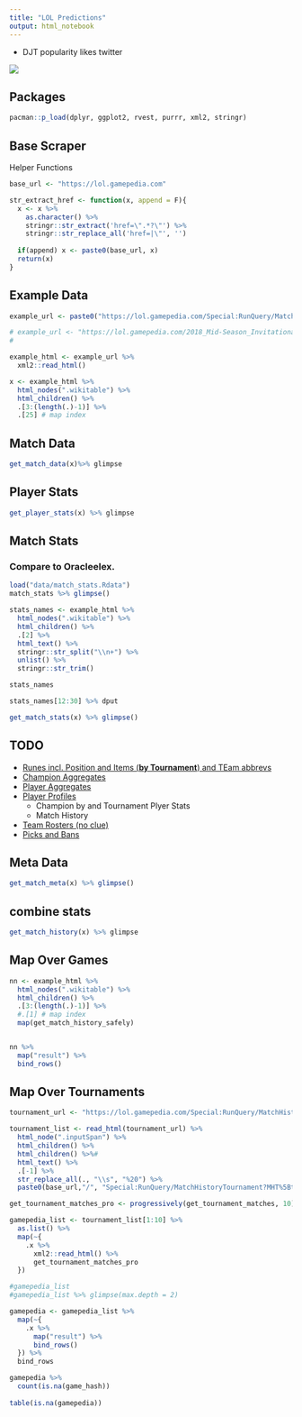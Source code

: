 ```yaml
---
title: "LOL Predictions"
output: html_notebook
---
```


* DJT popularity likes twitter 

![](tw_01.jpg)


## Packages

```r
pacman::p_load(dplyr, ggplot2, rvest, purrr, xml2, stringr)
```


## Base Scraper

Helper Functions

```r
base_url <- "https://lol.gamepedia.com"

str_extract_href <- function(x, append = F){
  x <- x %>% 
    as.character() %>%
    stringr::str_extract('href=\".*?\"') %>% 
    stringr::str_replace_all('href=|\"', '')
  
  if(append) x <- paste0(base_url, x)
  return(x)
}
```

## Example Data

```r
example_url <- paste0("https://lol.gamepedia.com/Special:RunQuery/MatchHistoryTournament?MHT%5Btournament%5D=Concept:", "MSI%202018", "%20Main%20Event&MHT%5Btext%5D=Yes&pfRunQueryFormName=MatchHistoryTournament")

# example_url <- "https://lol.gamepedia.com/2018_Mid-Season_Invitational/Main_Event/Match_History"
# 

example_html <- example_url %>% 
  xml2::read_html()

x <- example_html %>% 
  html_nodes(".wikitable") %>% 
  html_children() %>% 
  .[3:(length(.)-1)] %>% 
  .[25] # map index
```


## Match Data

```r
get_match_data(x)%>% glimpse
```


## Player Stats

```r
get_player_stats(x) %>% glimpse
```


## Match Stats

### Compare to Oracleelex.

```r
load("data/match_stats.Rdata")
match_stats %>% glimpse()
```


```r
stats_names <- example_html %>% 
  html_nodes(".wikitable") %>% 
  html_children() %>% 
  .[2] %>% 
  html_text() %>% 
  stringr::str_split("\\n+") %>% 
  unlist() %>% 
  stringr::str_trim()

stats_names
```


```r
stats_names[12:30] %>% dput

get_match_stats(x) %>% glimpse()
```


## TODO 

* [Runes incl. Position and Items (**by Tournament**) and TEam abbrevs](https://lol.gamepedia.com/2018_Mid-Season_Invitational/Main_Event/Runes)
* [Champion Aggregates](https://lol.gamepedia.com/2018_Mid-Season_Invitational/Main_Event/Statistics/Champions)    
* [Player Aggregates](https://lol.gamepedia.com/2018_Mid-Season_Invitational/Main_Event/Statistics/Players)
* [Player Profiles](https://lol.gamepedia.com/Bwipo)
    + Champion by and Tournament Plyer Stats
    + Match History
* [Team Rosters (no clue)](https://lol.gamepedia.com/2018_Mid-Season_Invitational/Main_Event/Team_Rosters)
* [Picks and Bans](https://lol.gamepedia.com/2018_Mid-Season_Invitational/Main_Event/Picks_and_Bans)


## Meta Data

```r
get_match_meta(x) %>% glimpse()
```


## combine stats

```r
get_match_history(x) %>% glimpse
```


## Map Over Games

```r
nn <- example_html %>% 
  html_nodes(".wikitable") %>% 
  html_children() %>% 
  .[3:(length(.)-1)] %>% 
  #.[1] # map index
  map(get_match_history_safely)


nn %>% 
  map("result") %>% 
  bind_rows()
```


## Map Over Tournaments

```r
tournament_url <- "https://lol.gamepedia.com/Special:RunQuery/MatchHistoryTournament?MHT%5Btournament%5D=Concept:CK%202017%20Spring%20Playoffs&MHT%5Btext%5D=Yes&pfRunQueryFormName=MatchHistoryTournament"

tournament_list <- read_html(tournament_url) %>%
  html_node(".inputSpan") %>%
  html_children() %>%
  html_children() %>%#
  html_text() %>%
  .[-1] %>%
  str_replace_all(., "\\s", "%20") %>%
  paste0(base_url,"/", "Special:RunQuery/MatchHistoryTournament?MHT%5Btournament%5D=", ., "&MHT%5Btext%5D=Yes&pfRunQueryFormName=MatchHistoryTournament")
```


```r
get_tournament_matches_pro <- progressively(get_tournament_matches, 10)

gamepedia_list <- tournament_list[1:10] %>% 
  as.list() %>% 
  map(~{
    .x %>% 
      xml2::read_html() %>% 
      get_tournament_matches_pro
  })

#gamepedia_list
#gamepedia_list %>% glimpse(max.depth = 2)

gamepedia <- gamepedia_list %>% 
  map(~{
    .x %>% 
      map("result") %>% 
      bind_rows()
  }) %>% 
  bind_rows 

gamepedia %>% 
  count(is.na(game_hash))
  
table(is.na(gamepedia))
```
